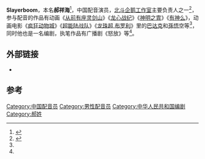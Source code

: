 {{配音演员
|名字 = Slayerboom
|本名 = 郝祥海
|暱稱 = 受叔、翔之海
|出生地 = {{CHNMLD}}
|國籍 = {{PRC}}
|生年 = 1986
|生月 = 7
|生日 = 28
|配演語言 = [[中文|中文]]
|代表作 = 《[[那年那兔那些事儿|那年那兔那些事儿]]》 毛熊，麻蛇<br/>《[[超能陆战队|超能陆战队]]》 大白<br/>《[[疯狂动物城|疯狂动物城]]》 芬尼克<ref name="fireflyacg"/><br/>《[[从前有座灵剑山|从前有座灵剑山]]》 王陆<br/>《[[十万个冷笑话|十万个冷笑话]]》 河神、太2真人<ref>{{Cite web |url=http://www.vccoo.com/v/85244e?source=rss |title=声控福利：北斗企鹅——国内新生代专业配音演员组成的工作室 |accessdate=2017-02-19 |archive-date=2017-02-14 |archive-url=https://web.archive.org/web/20170214002610/http://www.vccoo.com/v/85244e?source=rss |dead-url=no }}</ref><br/>《[[新·大雄的日本诞生|新·大雄的日本诞生]]》《[[大雄的南极冰冰凉大冒险|-{zh-hans:大雄的南极冰冰凉大冒险;zh-tw:大雄的南極冰天雪地大冒險;zh-hk:大雄之南極凍冰冰大冒險}-]]》 [[刚田武|刚田武]]<br/>《[[七龍珠超_布羅利|龙珠超 布罗利]]》 [[巴达克|巴达克]]，[[孫悟空_(七龍珠)|孫悟空]]
}}
'''Slayerboom'''{{BD|1986年|7月28日}}，本名'''郝祥海'''<ref name="fireflyacg">{{Cite web |url=http://www.fireflyacg.com/index.php?s=%2Fhome%2Farticle%2Fdetail%2Fid%2F361.html |title=藤新！皇贞季！山新！Slayerboom！十月魔都萤火虫声优都是怪物系列第二弹！ |access-date=2019-10-19 |archive-url=https://web.archive.org/web/20170215210303/http://www.fireflyacg.com/index.php?s=%2Fhome%2Farticle%2Fdetail%2Fid%2F361.html |archive-date=2017-02-15 |dead-url=yes }}</ref>，中国配音演员，[[北斗企鹅工作室|北斗企鹅工作室]]主要负责人之一<ref name="_17173">{{Cite web |url=http://news.17173.com/content/11242016/105757955.shtml |title=众星云集《盗墓三番队》打造国产听觉盛宴 |accessdate=2017-02-19 |archive-date=2017-02-18 |archive-url=https://web.archive.org/web/20170218145513/http://news.17173.com/content/11242016/105757955.shtml |dead-url=no }}</ref>，参与配音的作品有动画《[[从前有座灵剑山|从前有座灵剑山]]》《[[龙心战纪|龙心战纪]]》《[[神明之胄|神明之胄]]》《[[有神么|有神么]]》，动画电影《[[疯狂动物城|疯狂动物城]]》《[[超能陆战队|超能陆战队]]》《[[七龍珠超_布羅利|龙珠超 布罗利]]》里的[[巴达克|巴达克]]和[[孫悟空_(七龍珠)|孫悟空]]等<ref name="_17173"/>，同时他也是一名编剧，执笔作品有广播剧《怒放》等<ref name="fireflyacg"/>。

==外部链接==
*{{Sinaweibo|1809074415}}

==参考==
{{reflist}}
{{北斗企鹅工作室}}
[[Category:中国配音员|Category:中国配音员]]
[[Category:男性配音员|Category:男性配音员]]
[[Category:中华人民共和国编剧|Category:中华人民共和国编剧]]
[[Category:郝姓|Category:郝姓]]